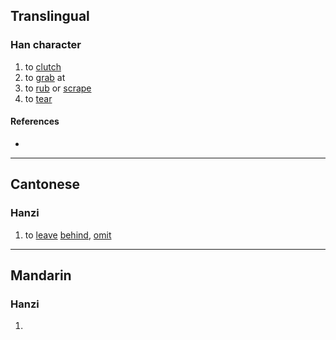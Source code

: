 {{character info/new}}
==Translingual==

===Han character===
{{Han char|rn=64|rad=手|as=16|sn=19|four=|canj=QDLC|ids=⿰扌賴}}

# to [[clutch]]
# to [[grab]] at
# to [[rub]] or [[scrape]]
# to [[tear]]

====References====
* {{Han ref|kx=0462.320|dkj=12961|dj=0811.320|hdz=31982.070|uh=650B|ud=25867}}

----

==Cantonese==

===Hanzi===
{{yue-hanzi|jyut=[[laa2]], [[laai6]]|y=la2, laai6}}

# to [[leave]] [[behind]], [[omit]]

----

==Mandarin==

===Hanzi===
{{cmn-hanzi|pin=[[là]] ([[la4]])|wg=la<sup>4</sup>}}

# {{defn|lang=cmn|sort=手16}}